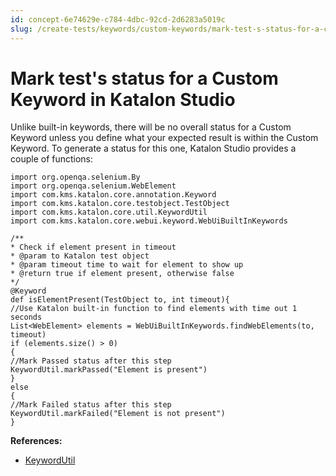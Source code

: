 ```yaml
---
id: concept-6e74629e-c784-4dbc-92cd-2d6283a5019c
slug: /create-tests/keywords/custom-keywords/mark-test-s-status-for-a-custom-keyword-in-katalon-studio
---
```


# Mark test's status for a Custom Keyword in Katalon Studio

Unlike built-in keywords, there will be no overall status for a Custom Keyword unless you define what your expected result is within the Custom Keyword. To generate a status for this one, Katalon Studio provides a couple of functions:

```
import org.openqa.selenium.By
import org.openqa.selenium.WebElement
import com.kms.katalon.core.annotation.Keyword
import com.kms.katalon.core.testobject.TestObject
import com.kms.katalon.core.util.KeywordUtil
import com.kms.katalon.core.webui.keyword.WebUiBuiltInKeywords
 
/**
* Check if element present in timeout
* @param to Katalon test object
* @param timeout time to wait for element to show up 
* @return true if element present, otherwise false
*/
@Keyword
def isElementPresent(TestObject to, int timeout){
//Use Katalon built-in function to find elements with time out 1 seconds
List<WebElement> elements = WebUiBuiltInKeywords.findWebElements(to, timeout)
if (elements.size() > 0)
{
//Mark Passed status after this step
KeywordUtil.markPassed("Element is present")
}
else
{
//Mark Failed status after this step
KeywordUtil.markFailed("Element is not present")
}

```

**References:**

-   [KeywordUtil](https://api-docs.katalon.com/com/kms/katalon/core/util/KeywordUtil.html)